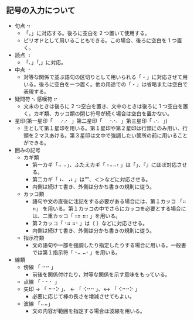
## 記号の入力について

- 句点 ⠲
  - 「。」に対応する。後ろに空白を 2 つ置いて使用する。
  - ピリオドとして用いることもできる。この場合、後ろに空白を 1 つ置く。
- 読点 ⠰
  - 「、」「,」に対応。
- 中点 ⠐
  - 対等な関係で並ぶ語句の区切りとして用いられる「・」に対応させて用いる。後ろに空白を一つ置く。他の用途での「・」は省略または空白で表現する。
- 疑問符 ⠢ 感嘆符 ⠖
  - 文末のときは後ろに 2 つ空白を置き、文中のときは後ろに 1 つ空白を置く。カギ類、カッコ類の閉じ符号が続く場合は空白を置かない。
- 星印(第一星印「⠀⠀⠔⠔⠀」第二星印「⠀⠀⠢⠢⠀」第三星印「⠠⠢⠀」)
  - 主として第１星印を用いる。第１星印や第２星印は行頭にのみ用い、行頭を２マスあける。第３星印は文中で強調したい箇所の前に用いることができる。
- 囲みの記号
  - カギ類
    - 第一カギ「⠤ ⠤」、ふたえカギ「⠰⠤⠤⠆」は「」、『』にほぼ対応させる。
    - 第二カギ「⠰⠄ ⠠⠆」は””、＜＞などに対応させる。
    - 内側は続けて書き、外側は分かち書きの規則に従う。
  - カッコ類
    - 語句や文の直後に注記をする必要がある場合には、第１カッコ 「⠶ ⠶」 を用いる。第１カッコの中でさらにカッコを必要とする場合には、二重カッコ「⠰⠶ ⠶⠆」を用いる。
    - 第２カッコ「⠐⠶ ⠶⠂」は〔 〕などに対応させる。
    - 内側は続けて書き、外側は分かち書きの規則に従う。
  - 指示符類
    - 文の語句や一部を強調したり指定したりする場合に用いる。一般書では第１指示符「⠐⠤ ⠤⠂」を用いる。
- 線類
  - 傍線 「 ⠒⠒ 」
    - 前後を関係付けたり，対等な関係を示す意味をもっている。
  - 点線 「 ⠂⠂⠂ 」
  - 矢印 → 「 ⠒⠒⠕ 」、 ← 「 ⠪⠒⠒ 」、↔ 「 ⠪⠒⠒⠕ 」
    - 必要に応じて棒の長さを増減させてもよい。
  - 波線 「⠤⠤」
    - 文の内容が範囲を指定する場合は波線を用いる。
